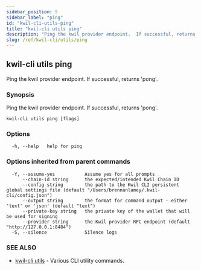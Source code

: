 ```yaml
---
sidebar_position: 5
sidebar_label: "ping"
id: "kwil-cli-utils-ping"
title: "kwil-cli utils ping"
description: "Ping the kwil provider endpoint.  If successful, returns 'pong'."
slug: /ref/kwil-cli/utils/ping
---
```


## kwil-cli utils ping

Ping the kwil provider endpoint.  If successful, returns 'pong'.

### Synopsis

Ping the kwil provider endpoint.  If successful, returns 'pong'.

```
kwil-cli utils ping [flags]
```

### Options

```
  -h, --help   help for ping
```

### Options inherited from parent commands

```
  -Y, --assume-yes           Assume yes for all prompts
      --chain-id string      the expected/intended Kwil Chain ID
      --config string        the path to the Kwil CLI persistent global settings file (default "/Users/brennanlamey/.kwil-cli/config.json")
      --output string        the format for command output - either 'text' or 'json' (default "text")
      --private-key string   the private key of the wallet that will be used for signing
      --provider string      the Kwil provider RPC endpoint (default "http://127.0.0.1:8484")
  -S, --silence              Silence logs
```

### SEE ALSO

* [kwil-cli utils](/docs/ref/kwil-cli/utils)	 - Various CLI utility commands.

